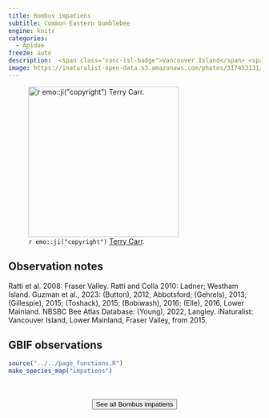 ```yaml
---
title: Bombus impatiens
subtitle: Common Eastern bumblebee
engine: knitr
categories:
  - Apidae
freeze: auto
description:  <span class="vanc-isl-badge">Vancouver Island</span> <span class="lower-mainland-badge">Lower Mainland</span>
image: https://inaturalist-open-data.s3.amazonaws.com/photos/317453131/medium.jpeg
---
```

![`r emo::ji("copyright")` [Terry Carr ](https://inaturalist.ca/photos/317453131/).](https://inaturalist-open-data.s3.amazonaws.com/photos/317453131/medium.jpeg){height=300}

## Observation notes  
Ratti et al. 2008: <span class="hl-place-name">Fraser Valley</span>. Ratti and Colla 2010: <span class="hl-place-name">Ladner</span>; <span class="hl-place-name">Westham Island</span>. Guzman et al., 2023: (Button), 2012, <span class="hl-place-name">Abbotsford</span>; (Gehrels), 2013; (Gillespie), 2015; (Toshack), 2015; (Bobiwash), 2016; (Elle), 2016, <span class="hl-place-name">Lower Mainland</span>. NBSBC Bee Atlas Database: (Young), 2022, <span class="hl-place-name">Langley</span>. iNaturalist: <span class="hl-place-name"><span class="hl-place-name"><span class="hl-place-name">Vancouver</span> Is</span>land</span>, <span class="hl-place-name">Lower Mainland</span>, <span class="hl-place-name">Fraser Valley</span>, from 2015.

## GBIF observations  


```r
source("../../page_functions.R")
make_species_map("impatiens")
```
<br><br>
<center>


<a href="https://inaturalist.ca/observations?place_id=7085&quality_grade=research&subview=map&taxon_id=118970"><button type="button" class="btn btn-secondary">See all Bombus impatiens <i class="fa-solid fa-arrow-up-right-from-square"></i> </button></a>
</center>
